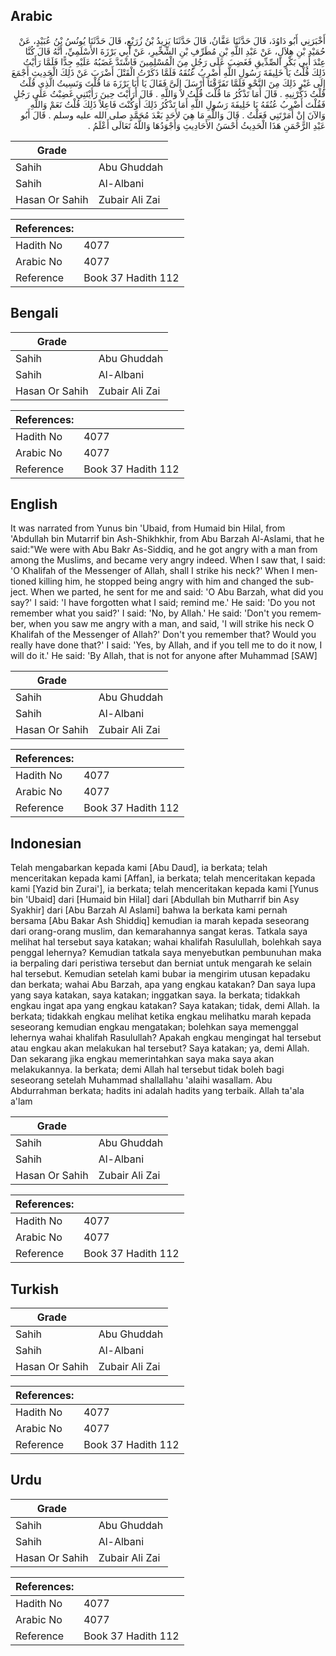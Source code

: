 ## Arabic


<div dir="rtl" lang="ar" style={{fontSize:'larger',backgroundColor:'#f8f9fa',padding:20}}>
أَخْبَرَنِي أَبُو دَاوُدَ، قَالَ حَدَّثَنَا عَفَّانُ، قَالَ حَدَّثَنَا يَزِيدُ بْنُ زُرَيْعٍ، قَالَ حَدَّثَنَا يُونُسُ بْنُ عُبَيْدٍ، عَنْ حُمَيْدِ بْنِ هِلاَلٍ، عَنْ عَبْدِ اللَّهِ بْنِ مُطَرِّفِ بْنِ الشِّخِّيرِ، عَنْ أَبِي بَرْزَةَ الأَسْلَمِيِّ، أَنَّهُ قَالَ كُنَّا عِنْدَ أَبِي بَكْرٍ الصِّدِّيقِ فَغَضِبَ عَلَى رَجُلٍ مِنَ الْمُسْلِمِينَ فَاشْتَدَّ غَضَبُهُ عَلَيْهِ جِدًّا فَلَمَّا رَأَيْتُ ذَلِكَ قُلْتُ يَا خَلِيفَةَ رَسُولِ اللَّهِ أَضْرِبُ عُنُقَهُ فَلَمَّا ذَكَرْتُ الْقَتْلَ أَضْرَبَ عَنْ ذَلِكَ الْحَدِيثِ أَجْمَعَ إِلَى غَيْرِ ذَلِكَ مِنَ النَّحْوِ فَلَمَّا تَفَرَّقْنَا أَرْسَلَ إِلَىَّ فَقَالَ يَا أَبَا بَرْزَةَ مَا قُلْتَ وَنَسِيتُ الَّذِي قُلْتُ قُلْتُ ذَكِّرْنِيهِ ‏.‏ قَالَ أَمَا تَذْكُرُ مَا قُلْتَ قُلْتُ لاَ وَاللَّهِ ‏.‏ قَالَ أَرَأَيْتَ حِينَ رَأَيْتَنِي غَضِبْتُ عَلَى رَجُلٍ فَقُلْتَ أَضْرِبُ عُنُقَهُ يَا خَلِيفَةَ رَسُولِ اللَّهِ أَمَا تَذْكُرُ ذَلِكَ أَوَكُنْتَ فَاعِلاً ذَلِكَ قُلْتُ نَعَمْ وَاللَّهِ وَالآنَ إِنْ أَمَرْتَنِي فَعَلْتُ ‏.‏ قَالَ وَاللَّهِ مَا هِيَ لأَحَدٍ بَعْدَ مُحَمَّدٍ صلى الله عليه وسلم ‏.‏ قَالَ أَبُو عَبْدِ الرَّحْمَنِ هَذَا الْحَدِيثُ أَحْسَنُ الأَحَادِيثِ وَأَجْوَدُهَا وَاللَّهُ تَعَالَى أَعْلَمُ ‏.‏
</div>
<div style={{backgroundColor:'#f8f9fa',padding:20, marginBottom: 10}}><table> <thead> <tr> <th>Grade</th> <th></th> </tr> </thead> <tbody> <tr><td>Sahih</td><td>Abu Ghuddah</td></tr><tr><td>Sahih</td><td>Al-Albani</td></tr><tr><td>Hasan Or Sahih</td><td>Zubair Ali Zai</td></tr></tbody></table><table> <thead> <tr> <th>References:</th> <th></th> </tr> </thead> <tbody><tr><td>Hadith No</td><td>4077</td></tr><tr><td>Arabic No</td><td>4077</td></tr><tr><td>Reference</td><td>Book 37 Hadith 112</td></tr></tbody></table></div>

## Bengali


<div dir="ltr" lang="bn" style={{fontSize:'larger',backgroundColor:'#f8f9fa',padding:20}}>

</div>
<div style={{backgroundColor:'#f8f9fa',padding:20, marginBottom: 10}}><table> <thead> <tr> <th>Grade</th> <th></th> </tr> </thead> <tbody> <tr><td>Sahih</td><td>Abu Ghuddah</td></tr><tr><td>Sahih</td><td>Al-Albani</td></tr><tr><td>Hasan Or Sahih</td><td>Zubair Ali Zai</td></tr></tbody></table><table> <thead> <tr> <th>References:</th> <th></th> </tr> </thead> <tbody><tr><td>Hadith No</td><td>4077</td></tr><tr><td>Arabic No</td><td>4077</td></tr><tr><td>Reference</td><td>Book 37 Hadith 112</td></tr></tbody></table></div>

## English


<div dir="ltr" lang="en" style={{fontSize:'larger',backgroundColor:'#f8f9fa',padding:20}}>
It was narrated from Yunus bin 'Ubaid, from Humaid bin Hilal, from 'Abdullah bin Mutarrif bin Ash-Shikhkhir, from Abu Barzah Al-Aslami, that he said:"We were with Abu Bakr As-Siddiq, and he got angry with a man from among the Muslims, and became very angry indeed. When I saw that, I said: 'O Khalifah of the Messenger of Allah, shall I strike his neck?' When I mentioned killing him, he stopped being angry with him and changed the subject. When we parted, he sent for me and said: 'O Abu Barzah, what did you say?' I said: 'I have forgotten what I said; remind me.' He said: 'Do you not remember what you said?' I said: 'No, by Allah.' He said: 'Don't you remember, when you saw me angry with a man, and said, 'I will strike his neck O Khalifah of the Messenger of Allah?' Don't you remember that? Would you really have done that?' I said: 'Yes, by Allah, and if you tell me to do it now, I will do it.' He said: 'By Allah, that is not for anyone after Muhammad [SAW]
</div>
<div style={{backgroundColor:'#f8f9fa',padding:20, marginBottom: 10}}><table> <thead> <tr> <th>Grade</th> <th></th> </tr> </thead> <tbody> <tr><td>Sahih</td><td>Abu Ghuddah</td></tr><tr><td>Sahih</td><td>Al-Albani</td></tr><tr><td>Hasan Or Sahih</td><td>Zubair Ali Zai</td></tr></tbody></table><table> <thead> <tr> <th>References:</th> <th></th> </tr> </thead> <tbody><tr><td>Hadith No</td><td>4077</td></tr><tr><td>Arabic No</td><td>4077</td></tr><tr><td>Reference</td><td>Book 37 Hadith 112</td></tr></tbody></table></div>

## Indonesian


<div dir="ltr" lang="id" style={{fontSize:'larger',backgroundColor:'#f8f9fa',padding:20}}>
Telah mengabarkan kepada kami [Abu Daud], ia berkata; telah menceritakan kepada kami [Affan], ia berkata; telah menceritakan kepada kami [Yazid bin Zurai'], ia berkata; telah menceritakan kepada kami [Yunus bin 'Ubaid] dari [Humaid bin Hilal] dari [Abdullah bin Mutharrif bin Asy Syakhir] dari [Abu Barzah Al Aslami] bahwa Ia berkata kami pernah bersama [Abu Bakar Ash Shiddiq] kemudian ia marah kepada seseorang dari orang-orang muslim, dan kemarahannya sangat keras. Tatkala saya melihat hal tersebut saya katakan; wahai khalifah Rasulullah, bolehkah saya penggal lehernya? Kemudian tatkala saya menyebutkan pembunuhan maka ia berpaling dari peristiwa tersebut dan berniat untuk mengarah ke selain hal tersebut. Kemudian setelah kami bubar ia mengirim utusan kepadaku dan berkata; wahai Abu Barzah, apa yang engkau katakan? Dan saya lupa yang saya katakan, saya katakan; inggatkan saya. Ia berkata; tidakkah engkau ingat apa yang engkau katakan? Saya katakan; tidak, demi Allah. Ia berkata; tidakkah engkau melihat ketika engkau melihatku marah kepada seseorang kemudian engkau mengatakan; bolehkan saya memenggal lehernya wahai khalifah Rasulullah? Apakah engkau mengingat hal tersebut atau engkau akan melakukan hal tersebut? Saya katakan; ya, demi Allah. Dan sekarang jika engkau memerintahkan saya maka saya akan melakukannya. Ia berkata; demi Allah hal tersebut tidak boleh bagi seseorang setelah Muhammad shallallahu 'alaihi wasallam. Abu Abdurrahman berkata; hadits ini adalah hadits yang terbaik. Allah ta'ala a'lam
</div>
<div style={{backgroundColor:'#f8f9fa',padding:20, marginBottom: 10}}><table> <thead> <tr> <th>Grade</th> <th></th> </tr> </thead> <tbody> <tr><td>Sahih</td><td>Abu Ghuddah</td></tr><tr><td>Sahih</td><td>Al-Albani</td></tr><tr><td>Hasan Or Sahih</td><td>Zubair Ali Zai</td></tr></tbody></table><table> <thead> <tr> <th>References:</th> <th></th> </tr> </thead> <tbody><tr><td>Hadith No</td><td>4077</td></tr><tr><td>Arabic No</td><td>4077</td></tr><tr><td>Reference</td><td>Book 37 Hadith 112</td></tr></tbody></table></div>

## Turkish


<div dir="ltr" lang="tr" style={{fontSize:'larger',backgroundColor:'#f8f9fa',padding:20}}>

</div>
<div style={{backgroundColor:'#f8f9fa',padding:20, marginBottom: 10}}><table> <thead> <tr> <th>Grade</th> <th></th> </tr> </thead> <tbody> <tr><td>Sahih</td><td>Abu Ghuddah</td></tr><tr><td>Sahih</td><td>Al-Albani</td></tr><tr><td>Hasan Or Sahih</td><td>Zubair Ali Zai</td></tr></tbody></table><table> <thead> <tr> <th>References:</th> <th></th> </tr> </thead> <tbody><tr><td>Hadith No</td><td>4077</td></tr><tr><td>Arabic No</td><td>4077</td></tr><tr><td>Reference</td><td>Book 37 Hadith 112</td></tr></tbody></table></div>

## Urdu


<div dir="rtl" lang="ur" style={{fontSize:'larger',backgroundColor:'#f8f9fa',padding:20}}>

</div>
<div style={{backgroundColor:'#f8f9fa',padding:20, marginBottom: 10}}><table> <thead> <tr> <th>Grade</th> <th></th> </tr> </thead> <tbody> <tr><td>Sahih</td><td>Abu Ghuddah</td></tr><tr><td>Sahih</td><td>Al-Albani</td></tr><tr><td>Hasan Or Sahih</td><td>Zubair Ali Zai</td></tr></tbody></table><table> <thead> <tr> <th>References:</th> <th></th> </tr> </thead> <tbody><tr><td>Hadith No</td><td>4077</td></tr><tr><td>Arabic No</td><td>4077</td></tr><tr><td>Reference</td><td>Book 37 Hadith 112</td></tr></tbody></table></div>